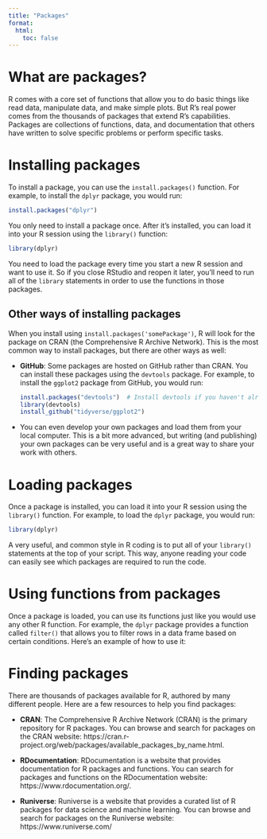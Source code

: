 ```yaml
---
title: "Packages"
format:
  html:
    toc: false
---
```


# What are packages?

R comes with a core set of functions that allow you to do basic things like read data, manipulate data, and make simple plots. But R's real power comes from the thousands of packages that extend R's capabilities. Packages are collections of functions, data, and documentation that others have written to solve specific problems or perform specific tasks.

# Installing packages

To install a package, you can use the `install.packages()` function. For example, to install the `dplyr` package, you would run:

```r
install.packages("dplyr")
```

You only need to install a package once. After it's installed, you can load it into your R session using the `library()` function:

```r
library(dplyr)
```
You need to load the package every time you start a new R session and want to use it.  So if you close RStudio and reopen it later, you'll need to run all of the `library` statements in order to use the functions in those packages.

## Other ways of installing packages

When you install using `install.packages('somePackage')`, R will look for the package on CRAN (the Comprehensive R Archive Network).  This is the most common way to install packages, but there are other ways as well:

-   **GitHub**: Some packages are hosted on GitHub rather than CRAN. You can install these packages using the `devtools` package. For example, to install the `ggplot2` package from GitHub, you would run:

    ```r
    install.packages("devtools")  # Install devtools if you haven't already
    library(devtools)
    install_github("tidyverse/ggplot2")
    ```
    
- You can even develop your own packages and load them from your local computer.  This is a bit more advanced, but writing (and publishing) your own packages can be very useful and is a great way to share your work with others.

# Loading packages

Once a package is installed, you can load it into your R session using the `library()` function. For example, to load the `dplyr` package, you would run:
```r
library(dplyr)
```

A very useful, and common style in R coding is to put all of your `library()` statements at the top of your script.  This way, anyone reading your code can easily see which packages are required to run the code.

# Using functions from packages

Once a package is loaded, you can use its functions just like you would use any other R function. For example, the `dplyr` package provides a function called `filter()` that allows you to filter rows in a data frame based on certain conditions. Here's an example of how to use it:

# Finding packages

There are thousands of packages available for R, authored by many different people.  Here are a few resources to help you find packages:   

-   **CRAN**: The Comprehensive R Archive Network (CRAN) is the primary repository for R packages. You can browse and search for packages on the CRAN website: https://cran.r-project.org/web/packages/available_packages_by_name.html.  

-   **RDocumentation**: RDocumentation is a website that provides documentation for R packages and functions. You can search for packages and functions on the RDocumentation website: https://www.rdocumentation.org/.  

-   **Runiverse**: Runiverse is a website that provides a curated list of R packages for data science and machine learning. You can browse and search for packages on the Runiverse website: https://www.runiverse.com/  


